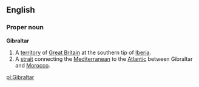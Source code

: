 ==English==
===Proper noun===
'''Gibraltar'''
#A [[territory]] of [[Great Britain]] at the southern tip of [[Iberia]].
#A [[strait]] connecting the [[Mediterranean]] to the [[Atlantic]] between Gibraltar and [[Morocco]].

[[pl:Gibraltar]]